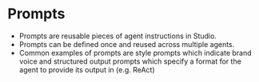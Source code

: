 # Prompts

- Prompts are reusable pieces of agent instructions in Studio.
- Prompts can be defined once and reused across multiple agents.
- Common examples of prompts are style prompts which indicate brand voice and structured output prompts which specify a format for the agent to provide its output in (e.g. ReAct)